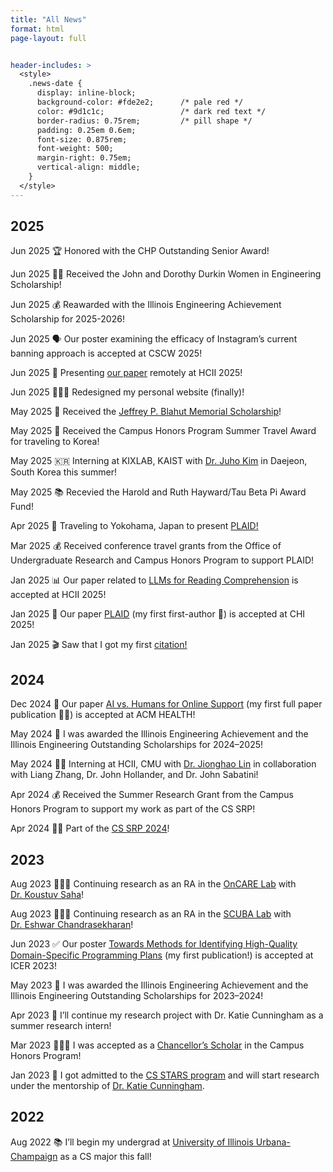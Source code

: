 ```yaml
---
title: "All News"
format: html
page-layout: full


header-includes: >
  <style>
    .news-date {
      display: inline-block;
      background-color: #fde2e2;      /* pale red */
      color: #9d1c1c;                 /* dark red text */
      border-radius: 0.75rem;         /* pill shape */
      padding: 0.25em 0.6em;          
      font-size: 0.875rem;
      font-weight: 500;
      margin-right: 0.75em;
      vertical-align: middle;
    }
  </style>
---
```


<div class="news-wrapper">
::: {.news-container}

## 2025

<div class="news-item">
  <span class="news-date">Jun 2025</span>
  🏆 Honored with the CHP Outstanding Senior Award!
</div>
<div class="news-item">
  <span class="news-date">Jun 2025</span>
  🙋‍♀️ Received the John and Dorothy Durkin Women in Engineering Scholarship!
</div>
<div class="news-item">
  <span class="news-date">Jun 2025</span>
  💰 Reawarded with the Illinois Engineering Achievement Scholarship for 2025-2026!
</div>
<div class="news-item">
  <span class="news-date">Jun 2025</span>
  🗣️ Our poster examining the efficacy of Instagram's current banning approach is accepted at CSCW 2025!
</div>
<div class="news-item">
  <span class="news-date">Jun 2025</span>
  🚀 Presenting <a href="https://link.springer.com/chapter/10.1007/978-3-031-92967-0_14">our paper</a> remotely at HCII 2025!
</div>
<div class="news-item">
  <span class="news-date">Jun 2025</span>
  👩🏻‍💻 Redesigned my personal website (finally)!
</div>
<div class="news-item">
  <span class="news-date">May 2025</span>
  🎉 Received the <a href="https://siebelschool.illinois.edu/about/awards/undergraduate-scholarships-awards/jeffrey-p-blahut-memorial-scholarship">Jeffrey P. Blahut Memorial Scholarship</a>!
</div>
<div class="news-item">
  <span class="news-date">May 2025</span>
  🏅 Received the Campus Honors Program Summer Travel Award for traveling to Korea!</a>
</div>
<div class="news-item">
  <span class="news-date">May 2025</span>
  🇰🇷 Interning at KIXLAB, KAIST with <a href="https://juhokim.com/">Dr. Juho Kim</a> in Daejeon, South Korea this summer!
</div>
<div class="news-item">
  <span class="news-date">May 2025</span>
  📚 Recevied the Harold and Ruth Hayward/Tau Beta Pi Award Fund!
</div>
<div class="news-item">
  <span class="news-date">Apr 2025</span>
  🌸 Traveling to Yokohama, Japan to present <a href="https://dl.acm.org/doi/full/10.1145/3706598.3713832">PLAID!</a>
</div>
<div class="news-item">
  <span class="news-date">Mar 2025</span>
  💰 Received conference travel grants from the Office of Undergraduate Research and Campus Honors Program to support PLAID!</a>
</div>
<div class="news-item">
  <span class="news-date">Jan 2025</span>
  📊 Our paper related to <a href="https://link.springer.com/chapter/10.1007/978-3-031-92967-0_14">LLMs for Reading Comprehension</a> is accepted at HCII 2025!</a>
</div>
<div class="news-item">
  <span class="news-date">Jan 2025</span>
  💐 Our paper <a href="https://dl.acm.org/doi/full/10.1145/3706598.3713832">PLAID</a> (my first first-author 🎊) is accepted at CHI 2025!</a>
</div>
<div class="news-item">
  <span class="news-date">Jan 2025</span>
  🎬 Saw that I got my first <a href="https://scholar.google.com/citations?user=HSgotCcAAAAJ&hl=en">citation!</a>
</div>

## 2024

<div class="news-item">
  <span class="news-date">Dec 2024</span>
  📝 Our paper <a href="https://dl.acm.org/doi/abs/10.1145/3709366">AI vs. Humans for Online Support</a> (my first full paper publication 🙌🏻) is accepted at ACM HEALTH!
</div>
<div class="news-item">
  <span class="news-date">May 2024</span>
  💸 I was awarded the Illinois Engineering Achievement and the Illinois Engineering Outstanding Scholarships for 2024–2025!
</div>
<div class="news-item">
  <span class="news-date">May 2024</span>
  💪🏻 Interning at HCII, CMU with <a href="https://sites.google.com/site/jiognhaolin/home?authuser=0">Dr. Jionghao Lin</a> in collaboration with Liang Zhang, Dr. John Hollander, and Dr. John Sabatini!
</div>
<div class="news-item">
  <span class="news-date">Apr 2024</span>
  💰 Received the Summer Research Grant from the Campus Honors Program to support my work as part of the CS SRP!
</div>
<div class="news-item">
  <span class="news-date">Apr 2024</span>
  🙌🏻 Part of the <a href="https://siebelschool.illinois.edu/research/undergraduate-research/srp">CS SRP 2024</a>!
</div>

## 2023 

<div class="news-item">
  <span class="news-date">Aug 2023</span>
  👩🏻‍💻 Continuing research as an RA in the <a href="https://oncare.cs.illinois.edu/people/">OnCARE Lab</a> with <a href="https://koustuv.com/">Dr. Koustuv Saha</a>!
</div>
<div class="news-item">
  <span class="news-date">Aug 2023</span>
  👩🏻‍💻 Continuing research as an RA in the <a href="http://www.eshwarchandrasekharan.com/lab.html">SCUBA Lab</a> with <a href="http://www.eshwarchandrasekharan.com/">Dr. Eshwar Chandrasekharan</a>!
</div>
<div class="news-item">
  <span class="news-date">Jun 2023</span>
  ✅ Our poster <a href="https://dl.acm.org/doi/abs/10.1145/3568812.3603478">Towards Methods for Identifying High-Quality Domain-Specific Programming Plans</a> (my first publication!) is accepted at ICER 2023!
</div>
<div class="news-item">
  <span class="news-date">May 2023</span>
  💸 I was awarded the Illinois Engineering Achievement and the Illinois Engineering Outstanding Scholarships for 2023–2024!
</div>
<div class="news-item">
  <span class="news-date">Apr 2023</span>
  📖 I'll continue my research project with Dr. Katie Cunningham as a summer research intern!
</div>
<div class="news-item">
  <span class="news-date">Mar 2023</span>
  👩🏼‍🏫 I was accepted as a <a href="https://honors.illinois.edu/">Chancellor’s Scholar</a> in the Campus Honors Program!
</div>
<div class="news-item">
  <span class="news-date">Jan 2023</span>
  📝 I got admitted to the <a href="https://siebelschool.illinois.edu/broadening-participation-computing/programs/csambassadors">CS STARS program</a> and will start research under the mentorship of <a href="https://www.kicunningham.com/">Dr. Katie Cunningham</a>.
</div>

## 2022

<div class="news-item">
  <span class="news-date">Aug 2022</span>
  📚 I'll begin my undergrad at <a href="https://siebelschool.illinois.edu/">University of Illinois Urbana-Champaign</a> as a CS major this fall!
</div>

:::
</div>
